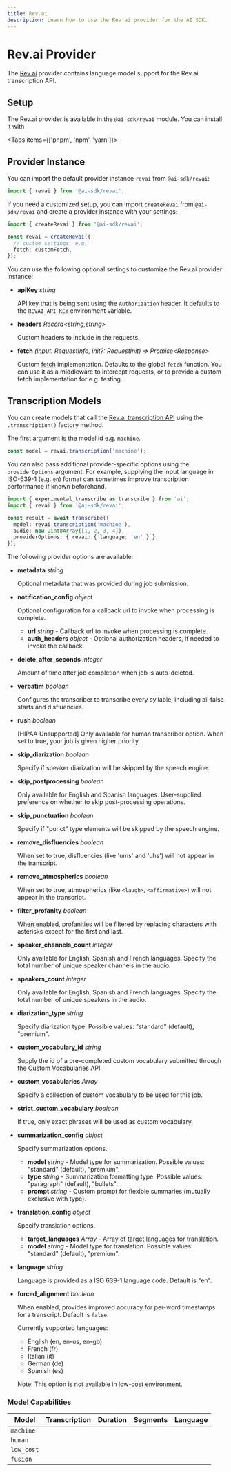 ```yaml
---
title: Rev.ai
description: Learn how to use the Rev.ai provider for the AI SDK.
---
```


# Rev.ai Provider

The [Rev.ai](https://www.rev.ai/) provider contains language model support for the Rev.ai transcription API.

## Setup

The Rev.ai provider is available in the `@ai-sdk/revai` module. You can install it with

<Tabs items={['pnpm', 'npm', 'yarn']}>
  <Tab>
    <Snippet text="pnpm add @ai-sdk/revai" dark />
  </Tab>
  <Tab>
    <Snippet text="npm install @ai-sdk/revai" dark />
  </Tab>
  <Tab>
    <Snippet text="yarn add @ai-sdk/revai" dark />
  </Tab>
</Tabs>

## Provider Instance

You can import the default provider instance `revai` from `@ai-sdk/revai`:

```ts
import { revai } from '@ai-sdk/revai';
```

If you need a customized setup, you can import `createRevai` from `@ai-sdk/revai` and create a provider instance with your settings:

```ts
import { createRevai } from '@ai-sdk/revai';

const revai = createRevai({
  // custom settings, e.g.
  fetch: customFetch,
});
```

You can use the following optional settings to customize the Rev.ai provider instance:

- **apiKey** _string_

  API key that is being sent using the `Authorization` header.
  It defaults to the `REVAI_API_KEY` environment variable.

- **headers** _Record&lt;string,string&gt;_

  Custom headers to include in the requests.

- **fetch** _(input: RequestInfo, init?: RequestInit) => Promise&lt;Response&gt;_

  Custom [fetch](https://developer.mozilla.org/en-US/docs/Web/API/fetch) implementation.
  Defaults to the global `fetch` function.
  You can use it as a middleware to intercept requests,
  or to provide a custom fetch implementation for e.g. testing.

## Transcription Models

You can create models that call the [Rev.ai transcription API](https://www.rev.ai/docs/api/transcription)
using the `.transcription()` factory method.

The first argument is the model id e.g. `machine`.

```ts
const model = revai.transcription('machine');
```

You can also pass additional provider-specific options using the `providerOptions` argument. For example, supplying the input language in ISO-639-1 (e.g. `en`) format can sometimes improve transcription performance if known beforehand.

```ts highlight="6"
import { experimental_transcribe as transcribe } from 'ai';
import { revai } from '@ai-sdk/revai';

const result = await transcribe({
  model: revai.transcription('machine'),
  audio: new Uint8Array([1, 2, 3, 4]),
  providerOptions: { revai: { language: 'en' } },
});
```

The following provider options are available:

- **metadata** _string_

  Optional metadata that was provided during job submission.

- **notification_config** _object_

  Optional configuration for a callback url to invoke when processing is complete.
  
  - **url** _string_ - Callback url to invoke when processing is complete.
  - **auth_headers** _object_ - Optional authorization headers, if needed to invoke the callback.

- **delete_after_seconds** _integer_

  Amount of time after job completion when job is auto-deleted.

- **verbatim** _boolean_

  Configures the transcriber to transcribe every syllable, including all false starts and disfluencies.

- **rush** _boolean_

  [HIPAA Unsupported] Only available for human transcriber option. When set to true, your job is given higher priority.

- **skip_diarization** _boolean_

  Specify if speaker diarization will be skipped by the speech engine.

- **skip_postprocessing** _boolean_

  Only available for English and Spanish languages. User-supplied preference on whether to skip post-processing operations.

- **skip_punctuation** _boolean_

  Specify if "punct" type elements will be skipped by the speech engine.

- **remove_disfluencies** _boolean_

  When set to true, disfluencies (like 'ums' and 'uhs') will not appear in the transcript.

- **remove_atmospherics** _boolean_

  When set to true, atmospherics (like `<laugh>`, `<affirmative>`) will not appear in the transcript.

- **filter_profanity** _boolean_

  When enabled, profanities will be filtered by replacing characters with asterisks except for the first and last.

- **speaker_channels_count** _integer_

  Only available for English, Spanish and French languages. Specify the total number of unique speaker channels in the audio.

- **speakers_count** _integer_

  Only available for English, Spanish and French languages. Specify the total number of unique speakers in the audio.

- **diarization_type** _string_

  Specify diarization type. Possible values: "standard" (default), "premium".

- **custom_vocabulary_id** _string_

  Supply the id of a pre-completed custom vocabulary submitted through the Custom Vocabularies API.

- **custom_vocabularies** _Array_

  Specify a collection of custom vocabulary to be used for this job.

- **strict_custom_vocabulary** _boolean_

  If true, only exact phrases will be used as custom vocabulary.

- **summarization_config** _object_

  Specify summarization options.
  
  - **model** _string_ - Model type for summarization. Possible values: "standard" (default), "premium".
  - **type** _string_ - Summarization formatting type. Possible values: "paragraph" (default), "bullets".
  - **prompt** _string_ - Custom prompt for flexible summaries (mutually exclusive with type).

- **translation_config** _object_

  Specify translation options.
  
  - **target_languages** _Array_ - Array of target languages for translation.
  - **model** _string_ - Model type for translation. Possible values: "standard" (default), "premium".

- **language** _string_

  Language is provided as a ISO 639-1 language code. Default is "en".

- **forced_alignment** _boolean_

  When enabled, provides improved accuracy for per-word timestamps for a transcript.
  Default is `false`.
  
  Currently supported languages:
  - English (en, en-us, en-gb)
  - French (fr)
  - Italian (it)
  - German (de)
  - Spanish (es)
  
  Note: This option is not available in low-cost environment.

### Model Capabilities

| Model                    | Transcription       | Duration            | Segments            | Language            |
| ------------------------ | ------------------- | ------------------- | ------------------- | ------------------- |
| `machine`              | <Check size={18} /> | <Check size={18} /> | <Check size={18} /> | <Check size={18} /> |
| `human`              | <Check size={18} /> | <Check size={18} /> | <Check size={18} /> | <Check size={18} /> |
| `low_cost`              | <Check size={18} /> | <Check size={18} /> | <Check size={18} /> | <Check size={18} /> |
| `fusion`              | <Check size={18} /> | <Check size={18} /> | <Check size={18} /> | <Check size={18} /> |
